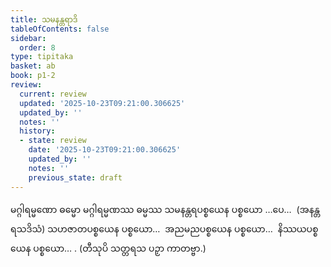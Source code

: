 ```yaml
---
title: သမနန္တရာဒိ
tableOfContents: false
sidebar:
  order: 8
type: tipitaka
basket: ab
book: p1-2
review:
  current: review
  updated: '2025-10-23T09:21:00.306625'
  updated_by: ''
  notes: ''
  history:
  - state: review
    date: '2025-10-23T09:21:00.306625'
    updated_by: ''
    notes: ''
    previous_state: draft
---
```



<ReviewStatus review={frontmatter.review} showDetails={true} />

<HypothesisAnnotation frontmatter={frontmatter} />

<DynamicBreadcrumb />

<Division number="39" book="p1-2" e="ch" v="37" p="397">

<Paragraph number="2539" book="p1-2">
မဂ္ဂါရမ္မဏော ဓမ္မော မဂ္ဂါရမ္မဏဿ ဓမ္မဿ သမနန္တရပစ္စယေန ပစ္စယော …ပေ…  (အနန္တရသဒိသံ) သဟဇာတပစ္စယေန ပစ္စယော…  အညမညပစ္စယေန ပစ္စယော…  နိဿယပစ္စယေန ပစ္စယော… . (တီသုပိ သတ္တရသ ပဉှာ ကာတဗ္ဗာ.)
</Paragraph>
</Division>